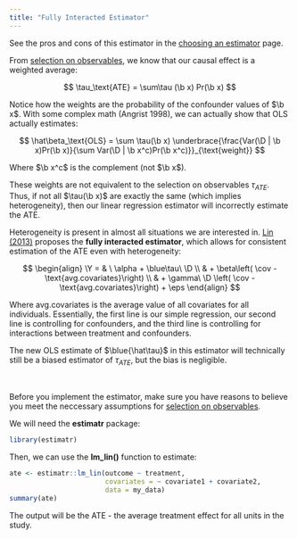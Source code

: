 ```yaml
---
title: "Fully Interacted Estimator"
---
```


::: small
See the pros and cons of this estimator in the [choosing an estimator](soochoose.qmd) page.
:::

From [selection on observables](soo.qmd), we know that our causal effect is a weighted average:

$$
\tau_\text{ATE} = \sum\tau (\b x) Pr(\b x)
$$

Notice how the weights are the probability of the confounder values of $\b x$. With some complex math (Angrist 1998), we can actually show that OLS actually estimates:

$$
\hat\beta_\text{OLS} = \sum \tau(\b x) \underbrace{\frac{Var(\D | \b x)Pr(\b x)}{\sum Var(\D | \b x^c)Pr(\b x^c)}}_{\text{weight}}
$$

::: small
Where $\b x^c$ is the complement (not $\b x$).
:::

These weights are not equivalent to the selection on observables $\tau_{ATE}$. Thus, if not all $\tau(\b x)$ are exactly the same (which implies heterogeneity), then our linear regression estimator will incorrectly estimate the ATE.

Heterogeneity is present in almost all situations we are interested in. [Lin (2013)](https://projecteuclid.org/journals/annals-of-applied-statistics/volume-7/issue-1/Agnostic-notes-on-regression-adjustments-to-experimental-data--Reexamining/10.1214/12-AOAS583.full) proposes the **fully interacted estimator**, which allows for consistent estimation of the ATE even with heterogeneity:

$$
\begin{align}
\Y = & \ \alpha + \blue\tau\ \D \\
& + \beta\left( \cov - \text{avg.covariates}\right) \\
& + \gamma\ \D \left( \cov - \text{avg.covariates}\right) + \eps
\end{align}
$$

::: small
Where avg.covariates is the average value of all covariates for all individuals. Essentially, the first line is our simple regression, our second line is controlling for confounders, and the third line is controlling for interactions between treatment and confounders.
:::

The new OLS estimate of $\blue{\hat\tau}$ in this estimator will technically still be a biased estimator of $\tau_{ATE}$, but the bias is negligible.

<br />

Before you implement the estimator, make sure you have reasons to believe you meet the neccessary assumptions for [selection on observables](soo.qmd).

We will need the **estimatr** package:

```r
library(estimatr)
```

Then, we can use the **lm_lin()** function to estimate:

```r
ate <- estimatr::lm_lin(outcome ~ treatment,
                        covariates = ~ covariate1 + covariate2,
                        data = my_data)
summary(ate)
```

The output will be the ATE - the average treatment effect for all units in the study.

<br />
